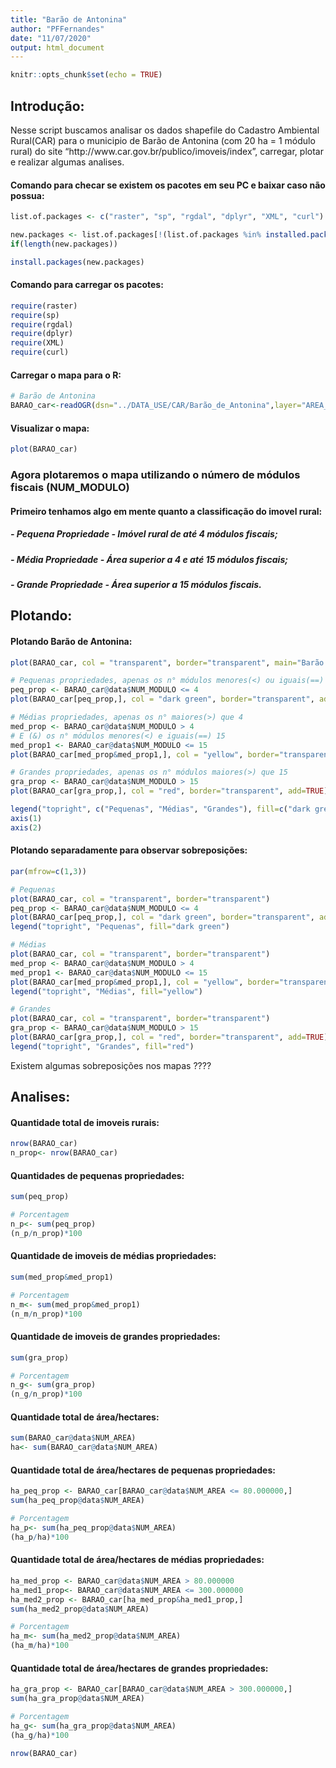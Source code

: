 ```yaml
---
title: "Barão de Antonina"
author: "PFFernandes"
date: "11/07/2020"
output: html_document
---
```


```r
knitr::opts_chunk$set(echo = TRUE)
```

## Introdução:
Nesse script buscamos analisar os dados shapefile do Cadastro Ambiental Rural(CAR) para o municipio de Barão de Antonina (com 20 ha = 1 módulo rural) do site "http://www.car.gov.br/publico/imoveis/index", carregar, plotar e realizar algumas analises.

#### Comando para checar se existem os pacotes em seu PC e baixar caso não possua:
```r
list.of.packages <- c("raster", "sp", "rgdal", "dplyr", "XML", "curl")

new.packages <- list.of.packages[!(list.of.packages %in% installed.packages()[,"Package"])]
if(length(new.packages)) 

install.packages(new.packages)
```

#### Comando para carregar os pacotes:
```r
require(raster)
require(sp)
require(rgdal)
require(dplyr)
require(XML)
require(curl)
```

#### Carregar o mapa para o R:
```r
# Barão de Antonina
BARAO_car<-readOGR(dsn="../DATA_USE/CAR/Barão_de_Antonina",layer="AREA_IMOVEL")
```

#### Visualizar o mapa:
```r
plot(BARAO_car)
```

### Agora plotaremos o mapa utilizando o número de módulos fiscais (NUM_MODULO)
#### Primeiro tenhamos algo em mente quanto a classificação do imovel rural:
##### - Pequena Propriedade - Imóvel rural de até 4 módulos fiscais;
##### - Média Propriedade - Área superior a 4 e até 15 módulos fiscais;
##### - Grande Propriedade - Área superior a 15 módulos fiscais.

## Plotando:
#### Plotando Barão de Antonina:
```r
plot(BARAO_car, col = "transparent", border="transparent", main="Barão de Antonina")

# Pequenas propriedades, apenas os n° módulos menores(<) ou iguais(==) 4
peq_prop <- BARAO_car@data$NUM_MODULO <= 4
plot(BARAO_car[peq_prop,], col = "dark green", border="transparent", add=TRUE)

# Médias propriedades, apenas os n° maiores(>) que 4
med_prop <- BARAO_car@data$NUM_MODULO > 4
# E (&) os n° módulos menores(<) e iguais(==) 15
med_prop1 <- BARAO_car@data$NUM_MODULO <= 15
plot(BARAO_car[med_prop&med_prop1,], col = "yellow", border="transparent", add=TRUE)

# Grandes propriedades, apenas os n° módulos maiores(>) que 15 
gra_prop <- BARAO_car@data$NUM_MODULO > 15
plot(BARAO_car[gra_prop,], col = "red", border="transparent", add=TRUE)

legend("topright", c("Pequenas", "Médias", "Grandes"), fill=c("dark green", "yellow", "red"))
axis(1)
axis(2)
```

#### Plotando separadamente para observar sobreposições:
```r
par(mfrow=c(1,3))

# Pequenas
plot(BARAO_car, col = "transparent", border="transparent")
peq_prop <- BARAO_car@data$NUM_MODULO <= 4
plot(BARAO_car[peq_prop,], col = "dark green", border="transparent", add=TRUE)
legend("topright", "Pequenas", fill="dark green")

# Médias
plot(BARAO_car, col = "transparent", border="transparent")
med_prop <- BARAO_car@data$NUM_MODULO > 4
med_prop1 <- BARAO_car@data$NUM_MODULO <= 15
plot(BARAO_car[med_prop&med_prop1,], col = "yellow", border="transparent", add=TRUE)
legend("topright", "Médias", fill="yellow")

# Grandes
plot(BARAO_car, col = "transparent", border="transparent")
gra_prop <- BARAO_car@data$NUM_MODULO > 15
plot(BARAO_car[gra_prop,], col = "red", border="transparent", add=TRUE)
legend("topright", "Grandes", fill="red")
```
Existem algumas sobreposições nos mapas ????

## Analises:

#### Quantidade total de imoveis rurais:
```r
nrow(BARAO_car)
n_prop<- nrow(BARAO_car)
```

#### Quantidades de pequenas propriedades:
```r
sum(peq_prop)

# Porcentagem
n_p<- sum(peq_prop)
(n_p/n_prop)*100 
```

#### Quantidade de imoveis de médias propriedades:
```r
sum(med_prop&med_prop1)

# Porcentagem
n_m<- sum(med_prop&med_prop1)
(n_m/n_prop)*100 
```

#### Quantidade de imoveis de grandes propriedades:
```r
sum(gra_prop)

# Porcentagem
n_g<- sum(gra_prop)
(n_g/n_prop)*100 
```

###############################################################################


#### Quantidade total de área/hectares:
```r
sum(BARAO_car@data$NUM_AREA)
ha<- sum(BARAO_car@data$NUM_AREA)
```

#### Quantidade total de área/hectares de pequenas propriedades:
```r
ha_peq_prop <- BARAO_car[BARAO_car@data$NUM_AREA <= 80.000000,]
sum(ha_peq_prop@data$NUM_AREA)

# Porcentagem
ha_p<- sum(ha_peq_prop@data$NUM_AREA)
(ha_p/ha)*100 
```

#### Quantidade total de área/hectares de médias propriedades:
```r
ha_med_prop <- BARAO_car@data$NUM_AREA > 80.000000
ha_med1_prop<- BARAO_car@data$NUM_AREA <= 300.000000
ha_med2_prop <- BARAO_car[ha_med_prop&ha_med1_prop,]
sum(ha_med2_prop@data$NUM_AREA)

# Porcentagem
ha_m<- sum(ha_med2_prop@data$NUM_AREA)
(ha_m/ha)*100 
```

#### Quantidade total de área/hectares de grandes propriedades:
```r
ha_gra_prop <- BARAO_car[BARAO_car@data$NUM_AREA > 300.000000,]
sum(ha_gra_prop@data$NUM_AREA)

# Porcentagem
ha_g<- sum(ha_gra_prop@data$NUM_AREA)
(ha_g/ha)*100 
```

```r
nrow(BARAO_car)
```

